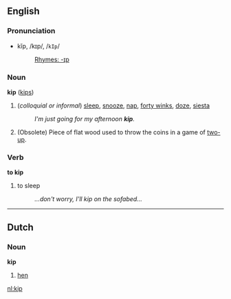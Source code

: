 ==English==
===Pronunciation===
*kĭp, /kɪp/, /<tt>kIp</tt>/
*:[[Rhymes:English:-ɪp|Rhymes: -ɪp]]

===Noun===
'''kip''' ([[kips]])

#(''colloquial or informal'') [[sleep]], [[snooze]], [[nap]], [[forty winks]], [[doze]], [[siesta]]
#:''I'm just going for my afternoon '''kip'''.''
# (Obsolete) Piece of flat wood used to throw the coins in a game of [[two-up]].

===Verb===
'''to kip'''
#to sleep
#:''...don't worry, I'll kip on the sofabed...''


----
==Dutch==
===Noun===
'''kip'''
#[[hen]]

[[nl:kip]]